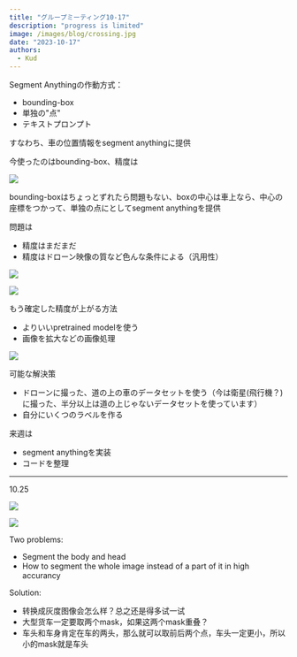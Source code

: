 ```yaml
---
title: "グループミーティング10-17"
description: "progress is limited"
image: /images/blog/crossing.jpg
date: "2023-10-17"
authors:
  - Kud
---
```


Segment Anythingの作動方式：
- bounding-box
- 単独の"点"
- テキストプロンプト

すなわち、車の位置情報をsegment anythingに提供

今使ったのはbounding-box、精度は

![](/images/blog/crossing.jpg)

bounding-boxはちょっとずれたら問題もない、boxの中心は車上なら、中心の座標をつかって、単独の点にとしてsegment anythingを提供

問題は
- 精度はまだまだ
- 精度はドローン映像の質など色んな条件による（汎用性）

![](/images/blog/highway.jpg)

![](/images/blog/ritsumei.jpg)

もう確定した精度が上がる方法
- よりいいpretrained modelを使う
- 画像を拡大などの画像処理

![](/images/blog/highway-zoom-in.jpg)

可能な解決策
- ドローンに撮った、道の上の車のデータセットを使う（今は衛星(飛行機？)に撮った、半分以上は道の上じゃないデータセットを使っています）
- 自分にいくつのラベルを作る

来週は
- segment anythingを実装
- コードを整理

---

10.25

![](/images/blog/part-crossing-bbox.png)

![](/images/blog/part-crossing-with-segmentation.jpg)

Two problems:
- Segment the body and head
- How to segment the whole image instead of a part of it in high accurancy

Solution:
- 转换成灰度图像会怎么样？总之还是得多试一试
- 大型货车一定要取两个mask，如果这两个mask重叠？
- 车头和车身肯定在车的两头，那么就可以取前后两个点，车头一定更小，所以小的mask就是车头
